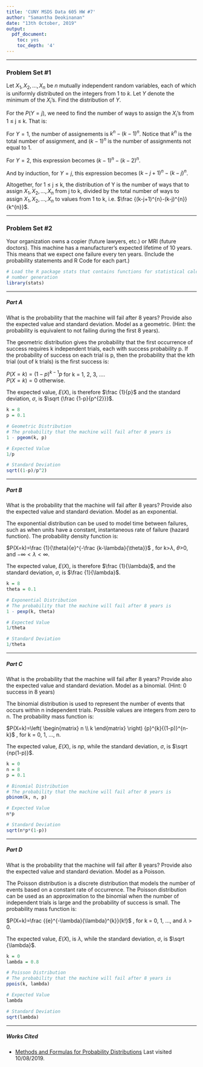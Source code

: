 ---
title: 'CUNY MSDS Data 605 HW #7'
author: "Samantha Deokinanan"
date: "13th October, 2019"
output:
  pdf_document:
    toc: yes
    toc_depth: '4'
---
***
### Problem Set #1
Let $X_{1}, X_{2},...,X_{n}$ be $n$ mutually independent random variables, each of which is uniformly distributed on the integers from 1 to $k$. Let $Y$ denote the minimum of the $X_{i}$'s. Find the distribution of $Y$.

For the $P(Y = j)$, we need to find the number of ways to assign the $X_{i}$'s from 1 $\leq$ j $\leq$ k. That is:

For $Y = 1$, the number of assignements is $k^{n}-(k-1)^{n}$. Notice that $k^{n}$ is the total number of assignment, and $(k-1)^{n}$ is the number of assignments not equal to 1.

For $Y = 2$, this expression becomes $(k-1)^{n}-(k-2)^{n}$.

And by induction, for $Y = j$, this expression becomes $(k-j+1)^{n}-(k-j)^{n}$.

Altogether, for 1 $\leq$ j $\leq$ k, the distribution of Y is the number of ways that to assign $X_{1}, X_{2},...,X_{n}$ from j to k, divided by the total number of ways to assign $X_{1}, X_{2},...,X_{n}$ to values from 1 to k, i.e. $\frac {(k-j+1)^{n}-(k-j)^{n}}{k^{n}}$.


***

### Problem Set #2

Your organization owns a copier (future lawyers, etc.) or MRI (future doctors). This machine has a manufacturer's expected lifetime of 10 years. This means that we expect one failure every ten years. (Include the probability statements and R Code for each part.)

```{r message=FALSE, warning=FALSE, paged.print=FALSE}
# Load the R package stats that contains functions for statistical calculations and random
# number generation
library(stats)
```

***

##### Part A
What is the probability that the machine will fail after 8 years? Provide also the expected value and standard deviation. Model as a geometric. (Hint: the probability is equivalent to not failing during the first 8 years).

The geometric distribution gives the probability that the first occurrence of success requires k independent trials, each with success probability p. If the probability of success on each trial is p, then the probability that the kth trial (out of k trials) is the first success is:

$P(X=k)={(1-p)}^{k-1}p$ for k = 1, 2, 3, ....  
$P(X=k)= 0$ otherwise.

The expected value, $E(X)$, is therefore $\frac {1}{p}$ and the standard deviation, $\sigma$, is $\sqrt {\frac {1-p}{p^{2}}}$.

```{r}
k = 8
p = 0.1

# Geometric Distribution
# The probability that the machine will fail after 8 years is
1 - pgeom(k, p)

# Expected Value
1/p

# Standard Deviation
sqrt((1-p)/p^2)
```

***

##### Part B
What is the probability that the machine will fail after 8 years? Provide also the expected value and standard deviation. Model as an exponential.

The exponential distribution can be used to model time between failures, such as when units have a constant, instantaneous rate of failure (hazard function). The probability density function is:

$P(X=k)=\frac {1}{\theta}{e}^{-\frac {k-\lambda}{\theta}}$ , for k>$\lambda$, $\theta$>0, and $-\infty<\lambda<\infty$.

The expected value, $E(X)$, is therefore $\frac {1}{\lambda}$, and the standard deviation, $\sigma$, is $\frac {1}{\lambda}$.

```{r}
k = 8
theta = 0.1

# Exponential Distribution
# The probability that the machine will fail after 8 years is
1 - pexp(k, theta)

# Expected Value
1/theta

# Standard Deviation
1/theta
```

***
##### Part C
What is the probability that the machine will fail after 8 years? Provide also the expected value and standard deviation. Model as a binomial. (Hint: 0 success in 8 years)

The binomial distribution is used to represent the number of events that occurs within n independent trials. Possible values are integers from zero to n. The probability mass function is:

$P(X=k)=\left( \begin{matrix} n \\ k \end{matrix} \right) {p}^{k}{(1-p)}^{n-k}$ , for k = 0, 1, ..., n.

The expected value, $E(X)$, is $np$, while the standard deviation, $\sigma$, is $\sqrt {np(1-p)}$. 

```{r}
k = 0
n = 8
p = 0.1

# Binomial Distribution
# The probability that the machine will fail after 8 years is
pbinom(k, n, p)

# Expected Value
n*p

# Standard Deviation
sqrt(n*p*(1-p))
```


***
##### Part D
What is the probability that the machine will fail after 8 years? Provide also the expected value and standard deviation. Model as a Poisson.

The Poisson distribution is a discrete distribution that models the number of events based on a constant rate of occurrence. The Poisson distribution can be used as an approximation to the binomial when the number of independent trials is large and the probability of success is small. The probability mass function is:

$P(X=k)=\frac {{e}^{-\lambda}{\lambda}^{k}}{k!}$ , for k = 0, 1, ..., and $\lambda$ > 0. 

The expected value, $E(X)$, is $\lambda$, while the standard deviation, $\sigma$, is $\sqrt {\lambda}$.

```{r}
k = 0
lambda = 0.8

# Poisson Distribution
# The probability that the machine will fail after 8 years is
ppois(k, lambda)

# Expected Value
lambda

# Standard Deviation
sqrt(lambda)
```

***

##### Works Cited

* [Methods and Formulas for Probability Distributions](https://support.minitab.com/en-us/minitab/18/help-and-how-to/probability-distributions-and-random-data/how-to/probability-distributions/methods-and-formulas/methods-and-formulas/) Last visited 10/08/2019.
